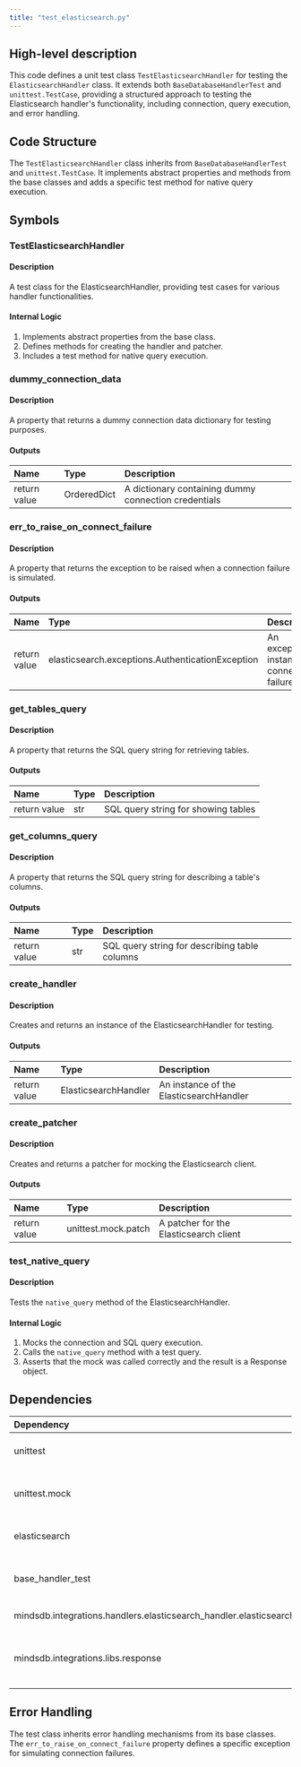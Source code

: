 ```yaml
---
title: "test_elasticsearch.py"
---
```


## High-level description
This code defines a unit test class `TestElasticsearchHandler` for testing the `ElasticsearchHandler` class. It extends both `BaseDatabaseHandlerTest` and `unittest.TestCase`, providing a structured approach to testing the Elasticsearch handler's functionality, including connection, query execution, and error handling.

## Code Structure
The `TestElasticsearchHandler` class inherits from `BaseDatabaseHandlerTest` and `unittest.TestCase`. It implements abstract properties and methods from the base classes and adds a specific test method for native query execution.

## Symbols

### TestElasticsearchHandler
#### Description
A test class for the ElasticsearchHandler, providing test cases for various handler functionalities.

#### Internal Logic
1. Implements abstract properties from the base class.
2. Defines methods for creating the handler and patcher.
3. Includes a test method for native query execution.

### dummy_connection_data
#### Description
A property that returns a dummy connection data dictionary for testing purposes.

#### Outputs
| Name | Type | Description |
|:-----|:-----|:------------|
| return value | OrderedDict | A dictionary containing dummy connection credentials |

### err_to_raise_on_connect_failure
#### Description
A property that returns the exception to be raised when a connection failure is simulated.

#### Outputs
| Name | Type | Description |
|:-----|:-----|:------------|
| return value | elasticsearch.exceptions.AuthenticationException | An exception instance for connection failure |

### get_tables_query
#### Description
A property that returns the SQL query string for retrieving tables.

#### Outputs
| Name | Type | Description |
|:-----|:-----|:------------|
| return value | str | SQL query string for showing tables |

### get_columns_query
#### Description
A property that returns the SQL query string for describing a table's columns.

#### Outputs
| Name | Type | Description |
|:-----|:-----|:------------|
| return value | str | SQL query string for describing table columns |

### create_handler
#### Description
Creates and returns an instance of the ElasticsearchHandler for testing.

#### Outputs
| Name | Type | Description |
|:-----|:-----|:------------|
| return value | ElasticsearchHandler | An instance of the ElasticsearchHandler |

### create_patcher
#### Description
Creates and returns a patcher for mocking the Elasticsearch client.

#### Outputs
| Name | Type | Description |
|:-----|:-----|:------------|
| return value | unittest.mock.patch | A patcher for the Elasticsearch client |

### test_native_query
#### Description
Tests the `native_query` method of the ElasticsearchHandler.

#### Internal Logic
1. Mocks the connection and SQL query execution.
2. Calls the `native_query` method with a test query.
3. Asserts that the mock was called correctly and the result is a Response object.

## Dependencies
| Dependency | Purpose |
|:-----------|:--------|
| unittest | Provides the testing framework |
| unittest.mock | Used for mocking objects in tests |
| elasticsearch | The Elasticsearch client library |
| base_handler_test | Provides base classes for handler testing |
| mindsdb.integrations.handlers.elasticsearch_handler.elasticsearch_handler | The handler being tested |
| mindsdb.integrations.libs.response | Provides response classes used in the handler |

## Error Handling
The test class inherits error handling mechanisms from its base classes. The `err_to_raise_on_connect_failure` property defines a specific exception for simulating connection failures.